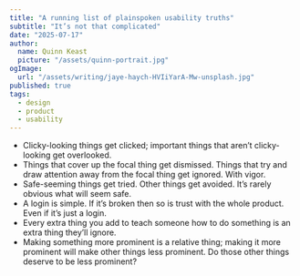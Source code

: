 ```yaml
---
title: "A running list of plainspoken usability truths"
subtitle: "It’s not that complicated"
date: "2025-07-17"
author:
  name: Quinn Keast
  picture: "/assets/quinn-portrait.jpg"
ogImage:
  url: "/assets/writing/jaye-haych-HVIiYarA-Mw-unsplash.jpg"
published: true
tags:
  - design
  - product
  - usability
---
```


- Clicky-looking things get clicked; important things that aren’t clicky-looking get overlooked.
- Things that cover up the focal thing get dismissed. Things that try and draw attention away from the focal thing get ignored. With vigor.
- Safe-seeming things get tried. Other things get avoided. It’s rarely obvious what will seem safe.
- A login is simple. If it’s broken then so is trust with the whole product. Even if it’s just a login.
- Every extra thing you add to teach someone how to do something is an extra thing they’ll ignore.
- Making something more prominent is a relative thing; making it more prominent will make other things less prominent. Do those other things deserve to be less prominent?
